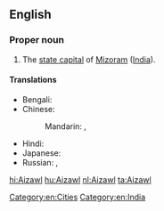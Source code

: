 ==English==
{{wikipedia}}

===Proper noun===
{{en-proper noun}}

# The [[state capital]] of [[Mizoram]] ([[India]]).

====Translations====
{{trans-top|capital of Mizoram, India}}
* Bengali: {{t-|bn|আইজল|tr=Āijal|sc=Beng}}
* Chinese:
*: Mandarin: {{t|cmn|艾藻爾|sc=Hani}}, {{t|cmn|艾藻尔|tr=Àizǎo'ěr|sc=Hani}}
{{trans-mid}}
* Hindi: {{t-|hi|आइजोल|tr=ā'ijōl}}
* Japanese: {{t-|ja|アイザウル|tr=Aizauru}}
* Russian: {{t-|ru|Аиджал|m|tr=Aidžal}}, {{t-|ru|Айзаул|m|tr=Ajzaul}}
{{trans-bottom}}

[[Category:en:Cities]]
[[Category:en:India]]

[[hi:Aizawl]]
[[hu:Aizawl]]
[[nl:Aizawl]]
[[ta:Aizawl]]